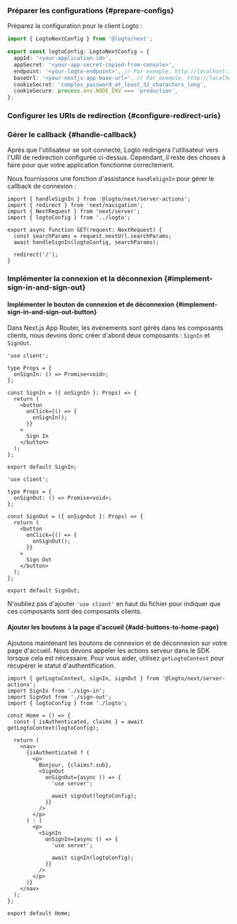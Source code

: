 

### Préparer les configurations \{#prepare-configs}

Préparez la configuration pour le client Logto :

```ts title="app/logto.ts"
import { LogtoNextConfig } from '@logto/next';

export const logtoConfig: LogtoNextConfig = {
  appId: '<your-application-id>',
  appSecret: '<your-app-secret-copied-from-console>',
  endpoint: '<your-logto-endpoint>', // Par exemple, http://localhost:3001
  baseUrl: '<your-nextjs-app-base-url>', // Par exemple, http://localhost:3000
  cookieSecret: 'complex_password_at_least_32_characters_long',
  cookieSecure: process.env.NODE_ENV === 'production',
};
```

### Configurer les URIs de redirection \{#configure-redirect-uris}

<SignInFlowSummary />

<AssumingUrl />

<WebConfigureRedirectUris />

### Gérer le callback \{#handle-callback}

Après que l'utilisateur se soit connecté, Logto redirigera l'utilisateur vers l'URI de redirection configurée ci-dessus. Cependant, il reste des choses à faire pour que votre application fonctionne correctement.

Nous fournissons une fonction d'assistance `handleSignIn` pour gérer le callback de connexion :

```tsx title="app/callback/route.ts"
import { handleSignIn } from '@logto/next/server-actions';
import { redirect } from 'next/navigation';
import { NextRequest } from 'next/server';
import { logtoConfig } from '../logto';

export async function GET(request: NextRequest) {
  const searchParams = request.nextUrl.searchParams;
  await handleSignIn(logtoConfig, searchParams);

  redirect('/');
}
```

### Implémenter la connexion et la déconnexion \{#implement-sign-in-and-sign-out}

#### Implémenter le bouton de connexion et de déconnexion \{#implement-sign-in-and-sign-out-button}

Dans Next.js App Router, les événements sont gérés dans les composants clients, nous devons donc créer d'abord deux composants : `SignIn` et `SignOut`.

```tsx title="app/sign-in.tsx"
'use client';

type Props = {
  onSignIn: () => Promise<void>;
};

const SignIn = ({ onSignIn }: Props) => {
  return (
    <button
      onClick={() => {
        onSignIn();
      }}
    >
      Sign In
    </button>
  );
};

export default SignIn;
```

```tsx title="app/sign-out.tsx"
'use client';

type Props = {
  onSignOut: () => Promise<void>;
};

const SignOut = ({ onSignOut }: Props) => {
  return (
    <button
      onClick={() => {
        onSignOut();
      }}
    >
      Sign Out
    </button>
  );
};

export default SignOut;
```

N'oubliez pas d'ajouter `'use client'` en haut du fichier pour indiquer que ces composants sont des composants clients.

#### Ajouter les boutons à la page d'accueil \{#add-buttons-to-home-page}

<ServerActionsTip />

Ajoutons maintenant les boutons de connexion et de déconnexion sur votre page d'accueil. Nous devons appeler les actions serveur dans le SDK lorsque cela est nécessaire. Pour vous aider, utilisez `getLogtoContext` pour récupérer le statut d'authentification.

```tsx title="app/page.tsx"
import { getLogtoContext, signIn, signOut } from '@logto/next/server-actions';
import SignIn from './sign-in';
import SignOut from './sign-out';
import { logtoConfig } from './logto';

const Home = () => {
  const { isAuthenticated, claims } = await getLogtoContext(logtoConfig);

  return (
    <nav>
      {isAuthenticated ? (
        <p>
          Bonjour, {claims?.sub},
          <SignOut
            onSignOut={async () => {
              'use server';

              await signOut(logtoConfig);
            }}
          />
        </p>
      ) : (
        <p>
          <SignIn
            onSignIn={async () => {
              'use server';

              await signIn(logtoConfig);
            }}
          />
        </p>
      )}
    </nav>
  );
};

export default Home;
```

<Checkpoint />